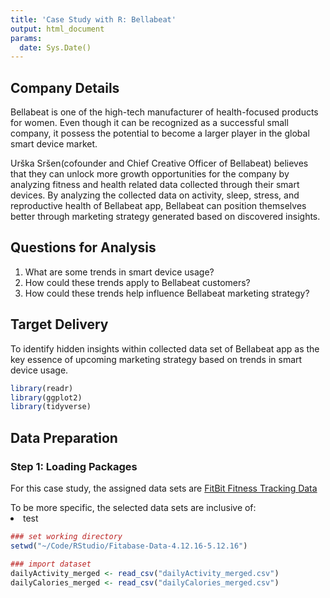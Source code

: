 ```yaml
---
title: 'Case Study with R: Bellabeat'
output: html_document
params: 
  date: Sys.Date()
---
```


## Company Details
Bellabeat is one of the high-tech manufacturer of health-focused products for women. Even though it can be recognized as a successful small company, it possess the potential to become a larger player in the global smart device market. 

Urška Sršen(cofounder and Chief Creative Officer of Bellabeat) believes that they can unlock more growth opportunities for the company by analyzing fitness and health related data collected through their smart devices. By analyzing the collected data on activity, sleep, stress, and reproductive health of Bellabeat app, Bellabeat can position themselves better through marketing strategy generated based on discovered insights. 

## Questions for Analysis 
1. What are some trends in smart device usage?
2. How could these trends apply to Bellabeat customers?
3. How could these trends help influence Bellabeat marketing strategy?

## Target Delivery 
To identify hidden insights within collected data set of Bellabeat app as the key essence of upcoming marketing strategy based on trends in smart device usage. 


```r
library(readr)
library(ggplot2)
library(tidyverse)
```

## Data Preparation 

### Step 1: Loading Packages
For this case study, the assigned data sets are [FitBit Fitness Tracking Data](https://www.kaggle.com/datasets/arashnic/fitbit)

To be more specific, the selected data sets are inclusive of:
<li>test</li>

```r
### set working directory
setwd("~/Code/RStudio/Fitabase-Data-4.12.16-5.12.16")

### import dataset 
dailyActivity_merged <- read_csv("dailyActivity_merged.csv")
dailyCalories_merged <- read_csv("dailyCalories_merged.csv")
```
